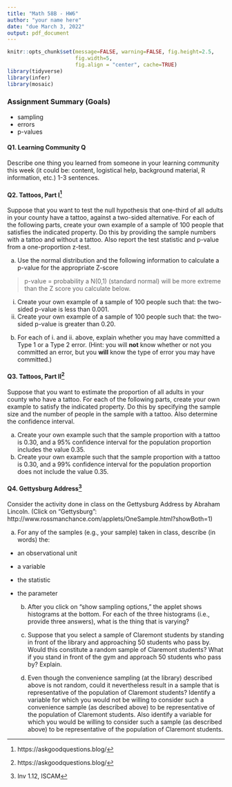 ```yaml
---
title: "Math 58B - HW6"
author: "your name here"
date: "due March 3, 2022"
output: pdf_document
---
```


```r
knitr::opts_chunk$set(message=FALSE, warning=FALSE, fig.height=2.5,
                      fig.width=5, 
                      fig.align = "center", cache=TRUE)
library(tidyverse)
library(infer)
library(mosaic)
```


### Assignment Summary (Goals)

* sampling
* errors
* p-values


#### Q1. Learning Community Q
Describe one thing you learned from someone in your learning community this week (it could be: content, logistical help, background material, R information, etc.)  1-3 sentences.

#### Q2. **Tattoos, Part I**^[https://askgoodquestions.blog/]

Suppose that you want to test the null hypothesis that one-third of all adults in your county have a tattoo, against a two-sided alternative.  For each of the following parts, create your own example of a sample of 100 people that satisfies the indicated property.  Do this by providing the sample numbers with a tattoo and without a tattoo.  Also report the test statistic and p-value from a one-proportion z-test.

   a. Use the normal distribution and the following information to calculate a p-value for the appropriate Z-score

> p-value = probability a N(0,1) (standard normal) will be more extreme than the Z score you calculate below.

   i. Create your own example of a sample of 100 people such that: the two-sided p-value is less than 0.001.
  ii. Create your own example of a sample of 100 people such that: the two-sided p-value is greater than 0.20.


  b. For each of i. and ii. above, explain whether you may have committed a Type 1 or a Type 2 error. (Hint:  you will **not** know whether or not you committed an error, but you **will** know the type of error you may have committed.)


#### Q3. **Tattoos, Part II**^[https://askgoodquestions.blog/]

Suppose that you want to estimate the proportion of all adults in your county who have a tattoo. For each of the following parts, create your own example to satisfy the indicated property.  Do this by specifying the sample size and the number of people in the sample with a tattoo.  Also determine the confidence interval.

   a. Create your own example such that the sample proportion with a tattoo is 0.30, and a 95% confidence interval for the population proportion includes the value 0.35.
   b. Create your own example such that the sample proportion with a tattoo is 0.30, and a 99% confidence interval for the population proportion does not include the value 0.35.


#### Q4. **Gettysburg Address**^[Inv 1.12, ISCAM]

Consider the activity done in class on the Gettysburg Address by Abraham Lincoln.  (Click on "Gettysburg": http://www.rossmanchance.com/applets/OneSample.html?showBoth=1)

   a. For any of the samples (e.g., your sample) taken in class, describe (in words) the:   
 - an observational unit
 - a variable
 - the statistic
 - the parameter

   b. After you click on "show sampling options," the applet shows histograms at the bottom. For each of the three histograms (i.e., provide three answers), what is the thing that is varying?

   c. Suppose that you select a sample of Claremont students by standing in front of the library and approaching 50 students who pass by.  Would this constitute a random sample of Claremont students?  What if you stand in front of the gym and approach 50 students who pass by?  Explain.

   d. Even though the convenience sampling (at the library) described above is not random, could it nevertheless result in a sample that is representative of the population of Claremont students?  Identify a variable for which you would not be willing to consider such a convenience sample (as described above) to be representative of the population of Claremont students.  Also identify a variable for which you would be willing to consider such a sample (as described above) to be representative of the population of Claremont students.
